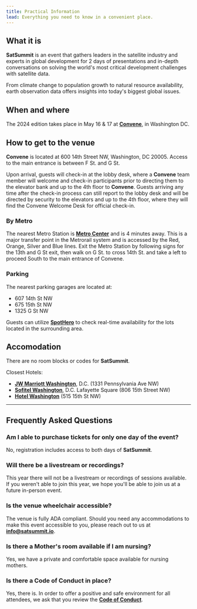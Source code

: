 ```yaml
---
title: Practical Information
lead: Everything you need to know in a convenient place.
---
```



## What it is
**SatSummit** is an event that gathers leaders in the satellite industry and experts in global development for 2 days of presentations and in-depth conversations on solving the world's most critical development challenges with satellite data.

From climate change to population growth to natural resource availability, earth observation data offers insights into today's biggest global issues.

## When and where

The 2024 edition takes place in May 16 & 17 at [**Convene**](https://convene.com/locations/washington-dc/600-14th-street-nw/), in Washington DC. 

<PracticalInfoMap />

## How to get to the venue

**Convene** is located at 600 14th Street NW, Washington, DC 20005. Access to the main entrance is between F St. and G St.

Upon arrival, guests will check-in at the lobby desk, where a **Convene** team member will welcome and check-in participants prior to directing them to the elevator bank and up to the 4th floor to **Convene**. Guests arriving any time after the check-in process can still report to the lobby desk and will be directed by security to the elevators and up to the 4th floor, where they will find the Convene Welcome Desk for official check-in.

### By Metro

The nearest Metro Station is [**Metro Center**](https://www.wmata.com/rider-guide/stations/metro-center.cfm) and is 4 minutes away. This is a major transfer point in the Metrorail system and is accessed by the Red, Orange, Silver and Blue lines. Exit the Metro Station by following signs for the 13th and G St exit, then walk on G St. to cross 14th St. and take a left to proceed South to the main entrance of Convene.

### Parking

The nearest parking garages are located at:
- 607 14th St NW
- 675 15th St NW
- 1325 G St NW

Guests can utilize [**SpotHero**](https://spothero.com/search?latitude=38.8976548&longitude=-77.0322736&search_string=600%2014th%20St%20NW%2C%20Washington%2C%20DC%2C%20USA) to check real-time availability for the lots located in the surrounding area.

## Accomodation

There are no room blocks or codes for **SatSummit**.

Closest Hotels: 
- [**JW Marriott Washington**](https://www.marriott.com/en-us/hotels/wasjw-jw-marriott-washington-dc/overview/), D.C. (1331 Pennsylvania Ave NW)
- [**Sofitel Washington**](https://www.sofitel-washington-dc.com/), D.C. Lafayette Square (806 15th Street NW)
- [**Hotel Washington**](https://www.thehotelwashington.com/) (515 15th St NW)

---

## Frequently Asked Questions

### Am I able to purchase tickets for only one day of the event?

No, registration includes access to both days of **SatSummit**. 

### Will there be a livestream or recordings?

This year there will not be a livestream or recordings of sessions available. If you weren't able to join this year, we hope you'll be able to join us at a future in-person event.

### Is the venue wheelchair accessible?

The venue is fully ADA compliant. Should you need any accommodations to make this event accessible to you, please reach out to us at [**info@satsummit.io**](mailto:info@satsummit.io).

### Is there a Mother's room available if I am nursing?

Yes, we have a private and comfortable space available for nursing mothers.

### Is there a Code of Conduct in place?

Yes, there is. In order to offer a positive and safe environment for all attendees, we ask that you review the **[Code of Conduct](/code-of-conduct)**.
